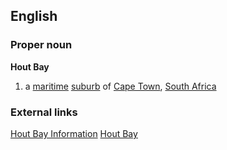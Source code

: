 ==English==
===Proper noun===
'''Hout Bay'''
# a [[maritime]] [[suburb]] of [[Cape Town]], [[South Africa]]
===External links===
[http://www.houtbay.info/ Hout Bay Information]
[http://www.go2africa.com/south-africa/cape-peninsula/hout-bay/ Hout Bay]